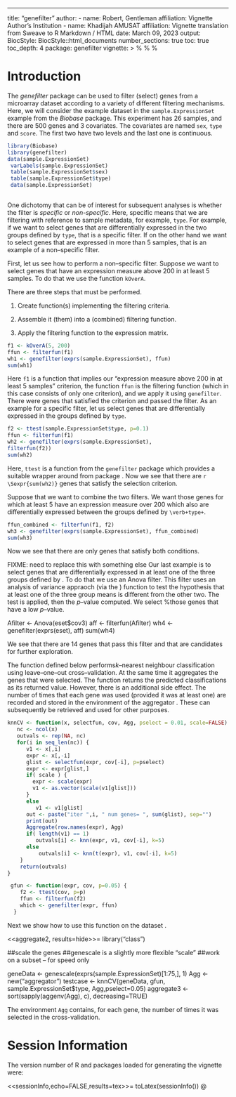 ---
title: "genefilter"
author:
- name: Robert, Gentleman
  affiliation: Vignette Author's Institution
- name: Khadijah AMUSAT
  affiliation: Vignette translation from Sweave to R Markdown / HTML
date: March 09, 2023
output:
  BiocStyle: BiocStyle::html_documents
    number_sections: true
    toc: true
    toc_depth: 4
package: genefilter
vignette: >
  %\VignetteIndexEntry{genefilter}
  %\VignetteEngine{knitr::rmarkdown}
  %\VignetteEncoding{UTF-8}

# Introduction {#introduction .unnumbered}
The *genefilter* package can be used to filter (select) genes from a
microarray dataset according to a variety of different filtering
mechanisms. Here, we will consider the example dataset in the
`sample.ExpressionSet` example from the *Biobase* package. This
experiment has 26 samples, and there are 500 genes and 3 covariates. The
covariates are named `sex`, `type` and `score`. The first two have two
levels and the last one is continuous.

```r
library(Biobase) 
library(genefilter)
data(sample.ExpressionSet)
 varLabels(sample.ExpressionSet)
 table(sample.ExpressionSet$sex)
 table(sample.ExpressionSet$type)
 data(sample.ExpressionSet)
 
```

One dichotomy that can be of interest for subsequent analyses is whether
the filter is *specific* or *non-specific*. Here, specific means that we
are filtering with reference to sample metadata, for example, `type`.
For example, if we want to select genes that are differentially
expressed in the two groups defined by `type`, that is a specific
filter. If on the other hand we want to select genes that are expressed
in more than 5 samples, that is an example of a non--specific filter.

First, let us see how to perform a non--specific filter. Suppose we want
to select genes that have an expression measure above 200 in at least 5
samples. To do that we use the function `kOverA`.

There are three steps that must be performed.

1.  Create function(s) implementing the filtering criteria.

2.  Assemble it (them) into a (combined) filtering function.

3.  Apply the filtering function to the expression matrix.

```r
f1 <- kOverA(5, 200)
ffun <- filterfun(f1)
wh1 <- genefilter(exprs(sample.ExpressionSet), ffun)
sum(wh1)
```
Here `f1` is a function that implies our "expression measure above 200
in at least 5 samples" criterion, the function `ffun` is the filtering
function (which in this case consists of only one criterion), and we
apply it using `genefilter`. There were genes that satisfied the
criterion and passed the filter.
As an example for a specific filter, let us select genes that are
differentially expressed in the groups defined by `type`.

```r
f2 <- ttest(sample.ExpressionSet$type, p=0.1)
ffun <- filterfun(f1)
wh2 <- genefilter(exprs(sample.ExpressionSet), 
filterfun(f2))
sum(wh2)
```
Here, `ttest` is a function from the `genefilter`
package which provides a suitable wrapper around \texttt{t.test} from
package \textit{stats}. Now we see that there are  `r \Sexpr{sum(wh2)}`
genes that satisfy the selection criterion. 

Suppose that we want to combine the two filters. We want those genes
for which at least 5 have an expression measure over 200 \emph{and} which also are differentially
expressed between the groups defined by `\verb+type+`.

```r
ffun_combined <- filterfun(f1, f2)
wh3 <- genefilter(exprs(sample.ExpressionSet), ffun_combined)
sum(wh3)
```

Now we see that there are only \Sexpr{sum(wh3)} genes  that satisfy both conditions.

FIXME: need to replace this with something else
Our last example is to select genes that are
differentially expressed in at least one of the three groups defined
by \verb+cov3+.
To do that we use an Anova filter. This filter uses an analysis of
variance appraoch (via the \verb+lm+) function to test the hypothesis
that at least one of the three group means is different from the other
two. The test is applied, then the $p$--value computed. We select
%those genes that have a low $p$--value.


Afilter <- Anova(eset$cov3)
aff <- filterfun(Afilter)
wh4 <- genefilter(exprs(eset), aff)
sum(wh4)

We see that there are 14 genes that pass this filter and that are
candidates for further exploration.

\section*{Selecting genes that appear useful for prediction}

The function \texttt{knnCV} defined below performs$k$--nearest neighbour classification
using leave--one--out cross--validation.
At the same time it aggregates the genes that were selected. The
function returns the predicted classifications as its returned
value. However, there is an additional side effect. The number of
times that each gene was used (provided it was at least one) are
recorded and stored in the environment of the aggregator \verb+Agg+.
These can subsequently be retrieved and used for other purposes.

```r
knnCV <- function(x, selectfun, cov, Agg, pselect = 0.01, scale=FALSE) {
   nc <- ncol(x)
   outvals <- rep(NA, nc)
   for(i in seq_len(nc)) {
      v1 <- x[,i]
      expr <- x[,-i]
      glist <- selectfun(expr, cov[-i], p=pselect)
      expr <- expr[glist,]
      if( scale ) {
        expr <- scale(expr)
        v1 <- as.vector(scale(v1[glist]))
      }
      else
         v1 <- v1[glist]
      out <- paste("iter ",i, " num genes= ", sum(glist), sep="")
      print(out)
      Aggregate(row.names(expr), Agg)
      if( length(v1) == 1)
         outvals[i] <- knn(expr, v1, cov[-i], k=5)
      else
          outvals[i] <- knn(t(expr), v1, cov[-i], k=5)
    }
    return(outvals)
}
```

```r
 gfun <- function(expr, cov, p=0.05) {
    f2 <- ttest(cov, p=p)
    ffun <- filterfun(f2)
    which <- genefilter(expr, ffun)
  }
```

Next we show how to use this function on the dataset
\verb+geneData+.

<<aggregate2, results=hide>>=
  library("class")

  ##scale the genes
  ##genescale is a slightly more flexible "scale"
  ##work on a subset -- for speed only
  
  geneData <- genescale(exprs(sample.ExpressionSet)[1:75,], 1)
  Agg <- new("aggregator")
  testcase <- knnCV(geneData, gfun, sample.ExpressionSet$type, Agg,pselect=0.05) 
aggregate3 <- sort(sapply(aggenv(Agg), c),
decreasing=TRUE) 

The environment `Agg` contains, for each gene, the
number of times it was selected in the cross-validation.

# Session Information {#session-information .unnumbered}

The version number of R and packages loaded for generating the vignette
were:

\<\<sessionInfo,echo=FALSE,results=tex\>\>= toLatex(sessionInfo()) @
